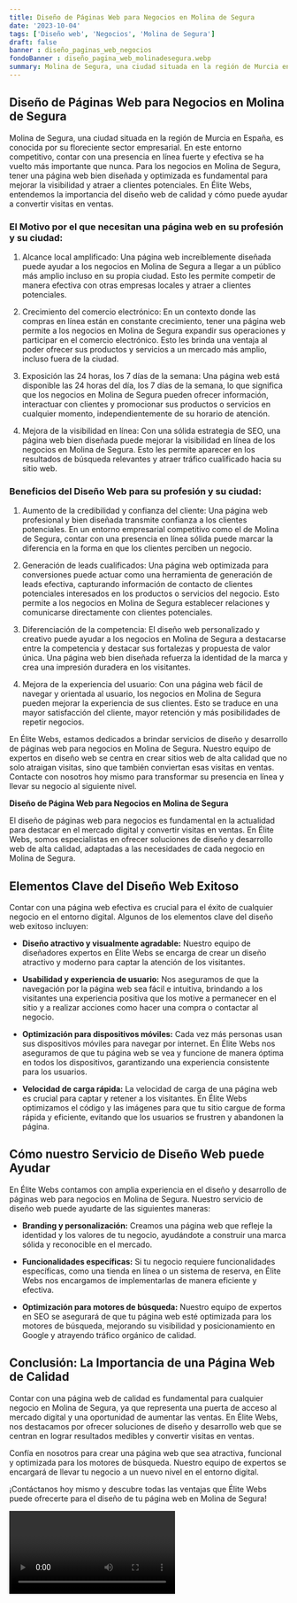 ```yaml
---
title: Diseño de Páginas Web para Negocios en Molina de Segura
date: '2023-10-04'
tags: ['Diseño web', 'Negocios', 'Molina de Segura']
draft: false
banner : diseño_paginas_web_negocios
fondoBanner : diseño_pagina_web_molinadesegura.webp
summary: Molina de Segura, una ciudad situada en la región de Murcia en España, es conocida por su floreciente sector empresarial. En este entorno competitivo, contar con una presencia en línea fuerte y efectiva se ha vuelto más importante que nunca. Para los negocios en Molina de Segura, tener una página web bien diseñada y optimizada es fundamental para mejorar la visibilidad y atraer a clientes potenciales. En Élite Webs, entendemos la importancia del diseño web de calidad y cómo puede ayudar a convertir visitas en ventas.
---
```


## Diseño de Páginas Web para Negocios en Molina de Segura 

Molina de Segura, una ciudad situada en la región de Murcia en España, es conocida por su floreciente sector empresarial. En este entorno competitivo, contar con una presencia en línea fuerte y efectiva se ha vuelto más importante que nunca. Para los negocios en Molina de Segura, tener una página web bien diseñada y optimizada es fundamental para mejorar la visibilidad y atraer a clientes potenciales. En Élite Webs, entendemos la importancia del diseño web de calidad y cómo puede ayudar a convertir visitas en ventas.

### El Motivo por el que necesitan una página web en su profesión y su ciudad:

1. Alcance local amplificado: Una página web increíblemente diseñada puede ayudar a los negocios en Molina de Segura a llegar a un público más amplio incluso en su propia ciudad. Esto les permite competir de manera efectiva con otras empresas locales y atraer a clientes potenciales.

2. Crecimiento del comercio electrónico: En un contexto donde las compras en línea están en constante crecimiento, tener una página web permite a los negocios en Molina de Segura expandir sus operaciones y participar en el comercio electrónico. Esto les brinda una ventaja al poder ofrecer sus productos y servicios a un mercado más amplio, incluso fuera de la ciudad.

3. Exposición las 24 horas, los 7 días de la semana: Una página web está disponible las 24 horas del día, los 7 días de la semana, lo que significa que los negocios en Molina de Segura pueden ofrecer información, interactuar con clientes y promocionar sus productos o servicios en cualquier momento, independientemente de su horario de atención.

4. Mejora de la visibilidad en línea: Con una sólida estrategia de SEO, una página web bien diseñada puede mejorar la visibilidad en línea de los negocios en Molina de Segura. Esto les permite aparecer en los resultados de búsqueda relevantes y atraer tráfico cualificado hacia su sitio web.

### Beneficios del Diseño Web para su profesión y su ciudad:

1. Aumento de la credibilidad y confianza del cliente: Una página web profesional y bien diseñada transmite confianza a los clientes potenciales. En un entorno empresarial competitivo como el de Molina de Segura, contar con una presencia en línea sólida puede marcar la diferencia en la forma en que los clientes perciben un negocio.

2. Generación de leads cualificados: Una página web optimizada para conversiones puede actuar como una herramienta de generación de leads efectiva, capturando información de contacto de clientes potenciales interesados en los productos o servicios del negocio. Esto permite a los negocios en Molina de Segura establecer relaciones y comunicarse directamente con clientes potenciales.

3. Diferenciación de la competencia: El diseño web personalizado y creativo puede ayudar a los negocios en Molina de Segura a destacarse entre la competencia y destacar sus fortalezas y propuesta de valor única. Una página web bien diseñada refuerza la identidad de la marca y crea una impresión duradera en los visitantes.

4. Mejora de la experiencia del usuario: Con una página web fácil de navegar y orientada al usuario, los negocios en Molina de Segura pueden mejorar la experiencia de sus clientes. Esto se traduce en una mayor satisfacción del cliente, mayor retención y más posibilidades de repetir negocios.

En Élite Webs, estamos dedicados a brindar servicios de diseño y desarrollo de páginas web para negocios en Molina de Segura. Nuestro equipo de expertos en diseño web se centra en crear sitios web de alta calidad que no solo atraigan visitas, sino que también conviertan esas visitas en ventas. Contacte con nosotros hoy mismo para transformar su presencia en línea y llevar su negocio al siguiente nivel.

<GifSeo />

<Cta />

**Diseño de Página Web para Negocios en Molina de Segura**

El diseño de páginas web para negocios es fundamental en la actualidad para destacar en el mercado digital y convertir visitas en ventas. En Élite Webs, somos especialistas en ofrecer soluciones de diseño y desarrollo web de alta calidad, adaptadas a las necesidades de cada negocio en Molina de Segura.

## Elementos Clave del Diseño Web Exitoso

Contar con una página web efectiva es crucial para el éxito de cualquier negocio en el entorno digital. Algunos de los elementos clave del diseño web exitoso incluyen:

- **Diseño atractivo y visualmente agradable:** Nuestro equipo de diseñadores expertos en Élite Webs se encarga de crear un diseño atractivo y moderno para captar la atención de los visitantes.

- **Usabilidad y experiencia de usuario:** Nos aseguramos de que la navegación por la página web sea fácil e intuitiva, brindando a los visitantes una experiencia positiva que los motive a permanecer en el sitio y a realizar acciones como hacer una compra o contactar al negocio.

- **Optimización para dispositivos móviles:** Cada vez más personas usan sus dispositivos móviles para navegar por internet. En Élite Webs nos aseguramos de que tu página web se vea y funcione de manera óptima en todos los dispositivos, garantizando una experiencia consistente para los usuarios.

- **Velocidad de carga rápida:** La velocidad de carga de una página web es crucial para captar y retener a los visitantes. En Élite Webs optimizamos el código y las imágenes para que tu sitio cargue de forma rápida y eficiente, evitando que los usuarios se frustren y abandonen la página.

## Cómo nuestro Servicio de Diseño Web puede Ayudar

En Élite Webs contamos con amplia experiencia en el diseño y desarrollo de páginas web para negocios en Molina de Segura. Nuestro servicio de diseño web puede ayudarte de las siguientes maneras:

- **Branding y personalización:** Creamos una página web que refleje la identidad y los valores de tu negocio, ayudándote a construir una marca sólida y reconocible en el mercado.

- **Funcionalidades específicas:** Si tu negocio requiere funcionalidades específicas, como una tienda en línea o un sistema de reserva, en Élite Webs nos encargamos de implementarlas de manera eficiente y efectiva.

- **Optimización para motores de búsqueda:** Nuestro equipo de expertos en SEO se asegurará de que tu página web esté optimizada para los motores de búsqueda, mejorando su visibilidad y posicionamiento en Google y atrayendo tráfico orgánico de calidad.

## Conclusión: La Importancia de una Página Web de Calidad

Contar con una página web de calidad es fundamental para cualquier negocio en Molina de Segura, ya que representa una puerta de acceso al mercado digital y una oportunidad de aumentar las ventas. En Élite Webs, nos destacamos por ofrecer soluciones de diseño y desarrollo web que se centran en lograr resultados medibles y convertir visitas en ventas.

Confía en nosotros para crear una página web que sea atractiva, funcional y optimizada para los motores de búsqueda. Nuestro equipo de expertos se encargará de llevar tu negocio a un nuevo nivel en el entorno digital.

¡Contáctanos hoy mismo y descubre todas las ventajas que Élite Webs puede ofrecerte para el diseño de tu página web en Molina de Segura!

<Video />

<CtaBot job='Negocios' city='Molina de Segura'/>

<Gmaps query='Molina de Segura+españa+maps' />